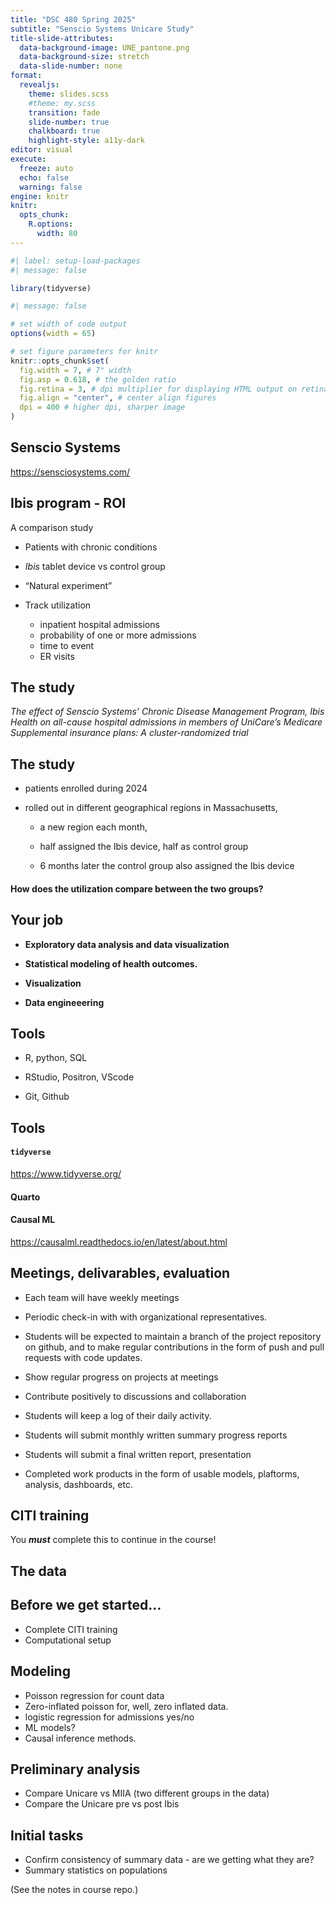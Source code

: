 ```yaml
---
title: "DSC 480 Spring 2025"
subtitle: "Senscio Systems Unicare Study"
title-slide-attributes:
  data-background-image: UNE_pantone.png
  data-background-size: stretch
  data-slide-number: none
format:
  revealjs:
    theme: slides.scss
    #theme: my.scss
    transition: fade
    slide-number: true
    chalkboard: true
    highlight-style: a11y-dark
editor: visual
execute:
  freeze: auto
  echo: false
  warning: false
engine: knitr
knitr:
  opts_chunk:
    R.options:
      width: 80
---
```


```r
#| label: setup-load-packages
#| message: false

library(tidyverse)

#| message: false

# set width of code output
options(width = 65)

# set figure parameters for knitr
knitr::opts_chunk$set(
  fig.width = 7, # 7" width
  fig.asp = 0.618, # the golden ratio
  fig.retina = 3, # dpi multiplier for displaying HTML output on retina
  fig.align = "center", # center align figures
  dpi = 400 # higher dpi, sharper image
)
```

## Senscio Systems

<https://sensciosystems.com/>

## Ibis program - ROI

A comparison study

-   Patients with chronic conditions

-   *Ibis* tablet device vs control group

-   "Natural experiment"

-   Track utilization

    -   inpatient hospital admissions
    -   probability of one or more admissions
    -   time to event
    -   ER visits

## The study

<div>

*The effect of Senscio Systems’ Chronic Disease Management Program, Ibis Health on all-cause hospital admissions in members of UniCare’s Medicare Supplemental insurance plans: A cluster-randomized trial*

</div>

###

## The study

-   patients enrolled during 2024

-   rolled out in different geographical regions in Massachusetts,

    -   a new region each month,

    -   half assigned the Ibis device, half as control group

    -   6 months later the control group also assigned the Ibis device

#### How does the utilization compare between the two groups?

## Your job

-   **Exploratory data analysis and data visualization**

-   **Statistical modeling of health outcomes.**

-   **Visualization**

-   **Data engineeering**

## Tools

-   R, python, SQL

-   RStudio, Positron, VScode

-   Git, Github

## Tools

#### `tidyverse`

<https://www.tidyverse.org/>

#### Quarto

#### Causal ML

<https://causalml.readthedocs.io/en/latest/about.html>

## Meetings, delivarables, evaluation

-   Each team will have weekly meetings

-   Periodic check-in with with organizational representatives.

-   Students will be expected to maintain a branch of the project repository on github, and to make regular contributions in the form of push and pull requests with code updates.

-   Show regular progress on projects at meetings

-   Contribute positively to discussions and collaboration

-   Students will keep a log of their daily activity.

-   Students will submit monthly written summary progress reports

-   Students will submit a final written report, presentation

-   Completed work products in the form of usable models, plaftorms, analysis, dashboards, etc.

## CITI training

You ***must*** complete this to continue in the course!

## The data

## Before we get started...

-   Complete CITI training
-   Computational setup


## Modeling

-   Poisson regression for count data
-   Zero-inflated poisson for, well, zero inflated data.
-   logistic regression for admissions yes/no
-   ML models?
-   Causal inference methods.

## Preliminary analysis

-   Compare Unicare vs MIIA (two different groups in the data)
-   Compare the Unicare pre vs post Ibis

## Initial tasks

-   Confirm consistency of summary data - are we getting what they are?
-   Summary statistics on populations


(See the notes in course repo.)

